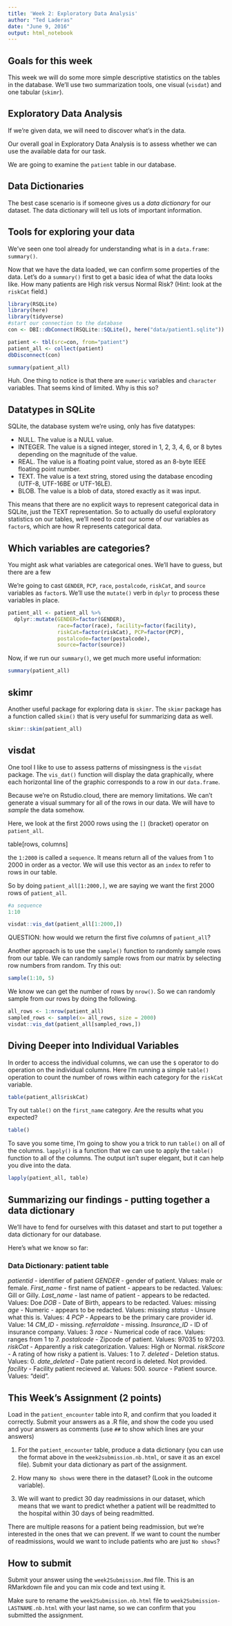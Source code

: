 ```yaml
---
title: 'Week 2: Exploratory Data Analysis'
author: "Ted Laderas"
date: "June 9, 2016"
output: html_notebook
---
```


## Goals for this week

This week we will do some more simple descriptive statistics on the tables in the database. We'll use two summarization tools, one visual (`visdat`) and one tabular (`skimr`). 

## Exploratory Data Analysis

If we're given data, we will need to discover what's in the data. 

Our overall goal in Exploratory Data Analysis is to assess whether we can use the available data for our task.

We are going to examine the `patient` table in our database.

## Data Dictionaries

The best case scenario is if someone gives us a *data dictionary* for our dataset. The data dictionary will tell us lots of important information.

## Tools for exploring your data

We've seen one tool already for understanding what is in a `data.frame`: `summary()`. 

Now that we have the data loaded, we can confirm some properties of the data. Let's do a `summary()` first to get a basic idea of what the data looks like. How many patients are High risk versus Normal Risk? (Hint: look at the `riskCat` field.)

```r
library(RSQLite)
library(here)
library(tidyverse)
#start our connection to the database
con <- DBI::dbConnect(RSQLite::SQLite(), here("data/patient1.sqlite"))

patient <- tbl(src=con, from="patient")
patient_all <- collect(patient)
dbDisconnect(con)

summary(patient_all)
```

Huh. One thing to notice is that there are `numeric` variables and `character` variables. That seems kind of limited. Why is this so?

## Datatypes in SQLite

SQLite, the database system we're using, only has five datatypes:

- NULL. The value is a NULL value.
- INTEGER. The value is a signed integer, stored in 1, 2, 3, 4, 6, or 8 bytes depending on the magnitude of the value.
- REAL. The value is a floating point value, stored as an 8-byte IEEE floating point number.
- TEXT. The value is a text string, stored using the database encoding (UTF-8, UTF-16BE or UTF-16LE).
- BLOB. The value is a blob of data, stored exactly as it was input.

This means that there are no explicit ways to represent categorical data in SQLite, just the TEXT representation. So to actually do useful exploratory statistics on our tables, we'll need to *cast* our some of our variables as `factor`s, which are how R represents categorical data.

## Which variables are categories?

You might ask what variables are categorical ones. We'll have to guess, but there are a few 

We're going to cast `GENDER`, `PCP`, `race`, `postalcode`, `riskCat`, and `source` variables as `factor`s. We'll use the `mutate()` verb in `dplyr` to process these variables in place.

```r
patient_all <- patient_all %>% 
  dplyr::mutate(GENDER=factor(GENDER), 
                race=factor(race), facility=factor(facility),
                riskCat=factor(riskCat), PCP=factor(PCP), 
                postalcode=factor(postalcode), 
                source=factor(source))
```

Now, if we run our `summary()`, we get much more useful information:

```r
summary(patient_all)
```

## skimr

Another useful package for exploring data is `skimr`. The `skimr` package has a function called `skim()` that is very useful for summarizing data as well.

```r
skimr::skim(patient_all)
```

## visdat

One tool I like to use to assess patterns of missingness is the `visdat` package. The `vis_dat()` function will display the data graphically, where each horizontal line of the graphic corresponds to a row in our `data.frame`.

Because we're on Rstudio.cloud, there are memory limitations. We can't generate a visual summary for all of the rows in our data. We will have to *sample* the data somehow.

Here, we look at the first 2000 rows using the `[]` (bracket) operator on `patient_all`. 

table[rows, columns]

the `1:2000` is called a `sequence`. It means return all of the values from 1 to 2000 in order as a vector. We will use this vector as an `index` to refer to rows in our table.

So by doing `patient_all[1:2000,]`, we are saying we want the first 2000 rows of `patient_all`.

```r
#a sequence
1:10

visdat::vis_dat(patient_all[1:2000,])
```

QUESTION: how would we return the first five *columns* of `patient_all`?

Another approach is to use the `sample()` function to randomly sample rows from our table. We can randomly sample rows from our matrix by selecting row numbers from random. Try this out:

```r
sample(1:10, 5)
```

We know we can get the number of rows by `nrow()`. So we can randomly sample from our rows by doing the following.

```r
all_rows <- 1:nrow(patient_all)
sampled_rows <- sample(x= all_rows, size = 2000)
visdat::vis_dat(patient_all[sampled_rows,])
```

## Diving Deeper into Individual Variables

In order to access the individual columns, we can use the `$` operator to do operation on the individual columns. Here I'm running a simple `table()` operation to count the number of rows within each category for the `riskCat` variable.

```r
table(patient_all$riskCat)
```

Try out `table()` on the `first_name` category. Are the results what you expected?

```r
table()
```

To save you some time, I'm going to show you a trick to run `table()` on all of the columns. `lapply()` is a function that we can use to apply the `table()` function to all of the columns. The output isn't super elegant, but it can help you dive into the data.

```r
lapply(patient_all, table)
```

## Summarizing our findings - putting together a data dictionary

We'll have to fend for ourselves with this dataset and start to put together a data dictionary for our database.

Here's what we know so far:

### Data Dictionary: patient table

*patientid* - identifier of patient
*GENDER* - gender of patient. Values: male or female.
*First_name* - first name of patient - appears to be redacted. Values: Gill or Gilly. 
*Last_name* - last name of patient - appears to be redacted. Values: Doe
*DOB* - Date of Birth, appears to be redacted. Values: missing
*age* - Numeric - appears to be redacted. Values: missing
*status* - Unsure what this is. Values: 4 
*PCP* - Appears to be the primary care provider id. Value: 14
*CM_ID* - missing.
*referraldate* - missing.
*Insurance_ID* - ID of insurance company. Values: 3
*race* - Numerical code of race. Values: ranges from 1 to 7.
*postalcode* - Zipcode of patient. Values: 97035 to 97203.
*riskCat* - Apparently a risk categorization. Values: High or Normal.
*riskScore* - A rating of how risky a patient is. Values: 1 to 7.
*deleted* - Deletion status. Values: 0.
*date_deleted* - Date patient record is deleted. Not provided.
*facility* - Facility patient recieved at. Values: 500.
*source* - Patient source. Values: "deid".

## This Week's Assignment (2 points)

Load in the `patient_encounter` table into R, and confirm that you loaded it correctly. Submit your answers as a .R file, and show the code you used and your answers as comments (use `##` to show which lines are your answers)

1) For the `patient_encounter` table, produce a data dictionary (you can use the format above in the `week2submission.nb.html`, or save it as an excel file). Submit your data dictionary as part of the assignment.

2) How many `No shows` were there in the dataset? (Look in the outcome variable). 

3) We will want to predict 30 day readmissions in our dataset, which means that we want to predict whether a patient will be readmitted to the hospital within 30 days of being readmitted. 

There are multiple reasons for a patient being readmission, but we're interested in the ones that we can prevent. If we want to count the number of readmissions, would we want to include patients who are just `No shows`?

## How to submit

Submit your answer using the `week2Submission.Rmd` file. This is an RMarkdown file and you can mix code and text using it. 

Make sure to rename the `week2Submission.nb.html` file to `week2Submission-LASTNAME.nb.html` with your last name, so we can confirm that you submitted the assignment.

